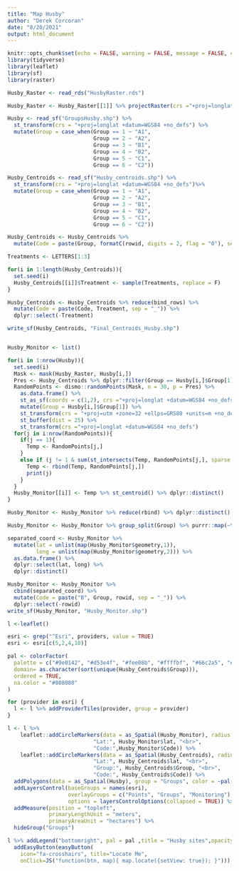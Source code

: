 ```yaml
---
title: "Map Husby"
author: "Derek Corcoran"
date: "8/20/2021"
output: html_document
---
```


```r
knitr::opts_chunk$set(echo = FALSE, warning = FALSE, message = FALSE, cache = FALSE)
library(tidyverse)
library(leaflet)
library(sf)
library(raster)

Husby_Raster <- read_rds("HusbyRaster.rds")

Husby_Raster <- Husby_Raster[[1]] %>% projectRaster(crs ="+proj=longlat +datum=WGS84 +no_defs")

Husby <- read_sf("GroupsHusby.shp") %>% 
  st_transform(crs = "+proj=longlat +datum=WGS84 +no_defs") %>% 
  mutate(Group = case_when(Group == 1 ~ "A1",
                           Group == 2 ~ "A2",
                           Group == 3 ~ "B1",
                           Group == 4 ~ "B2",
                           Group == 5 ~ "C1",
                           Group == 6 ~ "C2"))

Husby_Centroids <- read_sf("Husby_centroids.shp") %>% 
  st_transform(crs = "+proj=longlat +datum=WGS84 +no_defs")%>% 
  mutate(Group = case_when(Group == 1 ~ "A1",
                           Group == 2 ~ "A2",
                           Group == 3 ~ "B1",
                           Group == 4 ~ "B2",
                           Group == 5 ~ "C1",
                           Group == 6 ~ "C2"))

Husby_Centroids <- Husby_Centroids %>% 
  mutate(Code = paste(Group, formatC(rowid, digits = 2, flag = "0"), sep = "_"), Treatment = NA) %>% group_by(Code) %>% group_split()

Treatments <- LETTERS[1:3]

for(i in 1:length(Husby_Centroids)){
  set.seed(i)
  Husby_Centroids[[i]]$Treatment <- sample(Treatments, replace = F)
}

Husby_Centroids <- Husby_Centroids %>% reduce(bind_rows) %>% 
  mutate(Code = paste(Code, Treatment, sep = "_")) %>% 
  dplyr::select(-Treatment)

write_sf(Husby_Centroids, "Final_Centroids_Husby.shp")


Husby_Monitor <- list()

for(i in 1:nrow(Husby)){
  set.seed(i)
  Mask <- mask(Husby_Raster, Husby[i,])
  Pres <- Husby_Centroids %>% dplyr::filter(Group == Husby[i,]$Group[1]) %>% as_Spatial()
  RandomPoints <- dismo::randomPoints(Mask, n = 30, p = Pres) %>% 
    as.data.frame() %>% 
    st_as_sf(coords = c(1,2), crs ="+proj=longlat +datum=WGS84 +no_defs") %>% 
    mutate(Group = Husby[i,]$Group[1]) %>% 
    st_transform(crs = "+proj=utm +zone=32 +ellps=GRS80 +units=m +no_defs") %>% 
    st_buffer(dist = 25) %>% 
    st_transform(crs ="+proj=longlat +datum=WGS84 +no_defs") 
  for(j in i:nrow(RandomPoints)){
    if(j == 1){
      Temp <- RandomPoints[j,]
    }
    else if (j != 1 & sum(st_intersects(Temp, RandomPoints[j,], sparse = F)) == 0){
      Temp <- rbind(Temp, RandomPoints[j,])
      print(j)
    }
  }
  Husby_Monitor[[i]] <- Temp %>% st_centroid() %>% dplyr::distinct()
}

Husby_Monitor <- Husby_Monitor %>% reduce(rbind) %>% dplyr::distinct()

Husby_Monitor <- Husby_Monitor %>% group_split(Group) %>% purrr::map(~tibble::rowid_to_column(.x)) %>% reduce(rbind)

separated_coord <- Husby_Monitor %>% 
  mutate(lat = unlist(map(Husby_Monitor$geometry,1)),
         long = unlist(map(Husby_Monitor$geometry,2))) %>% 
  as.data.frame() %>% 
  dplyr::select(lat, long) %>% 
  dplyr::distinct()

Husby_Monitor <- Husby_Monitor %>% 
  cbind(separated_coord) %>% 
  mutate(Code = paste("B", Group, rowid, sep = "_")) %>% 
  dplyr::select(-rowid)
write_sf(Husby_Monitor, "Husby_Monitor.shp")
```

```r
l <-leaflet()

esri <- grep("^Esri", providers, value = TRUE)
esri <- esri[c(5,2,4,10)]

pal <- colorFactor(
  palette = c("#9e0142", "#d53e4f", "#fee08b", "#ffffbf", "#66c2a5", "#3288bd"),
  domain= as.character(sort(unique(Husby_Centroids$Group))),
  ordered = TRUE,
  na.color = "#808080"
)

for (provider in esri) {
  l <- l %>% addProviderTiles(provider, group = provider)    
}

l <- l %>% 
    leaflet::addCircleMarkers(data = as_Spatial(Husby_Monitor), radius = 6, group = "Monitoring", color = ~"white", popup = paste("Lon:", Husby_Monitor$long, "<br>",
                           "Lat:", Husby_Monitor$lat, "<br>",
                           "Code:",Husby_Monitor$Code)) %>% 
    leaflet::addCircleMarkers(data = as_Spatial(Husby_Centroids), radius = 6, group = "Points", color = ~pal(Group), popup = paste("Lon:", Husby_Centroids$long, "<br>",
                           "Lat:", Husby_Centroids$lat, "<br>",
                           "Group:", Husby_Centroids$Group, "<br>", 
                           "Code:", Husby_Centroids$Code)) %>%
  addPolygons(data = as_Spatial(Husby), group = "Groups", color = ~pal(Group), fillColor = ~pal(Group), opacity = 0.8, popup = Husby$Group, fillOpacity = 0.8) %>% 
  addLayersControl(baseGroups = names(esri),
                   overlayGroups = c("Points", "Groups", "Monitoring"),
                   options = layersControlOptions(collapsed = TRUE)) %>%
  addMeasure(position = "topleft",
             primaryLengthUnit = "meters",
             primaryAreaUnit = "hectares") %>% 
  hideGroup("Groups")

l %>% addLegend("bottomright", pal = pal ,title = "Husby sites",opacity = 1, values = Husby_Centroids$Group) %>%
  addEasyButton(easyButton(
    icon="fa-crosshairs", title="Locate Me",
    onClick=JS("function(btn, map){ map.locate({setView: true}); }")))

```
